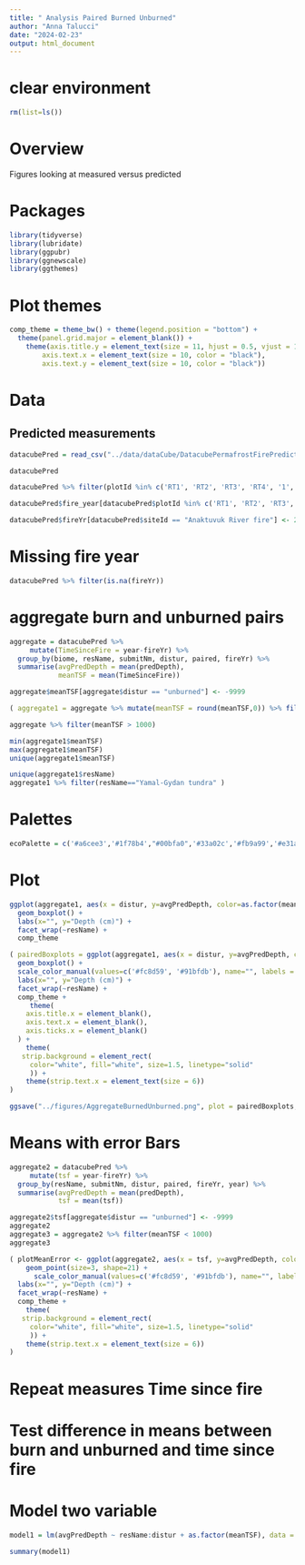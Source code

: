 ```yaml
---
title: " Analysis Paired Burned Unburned"
author: "Anna Talucci"
date: "2024-02-23"
output: html_document
---
```


# clear environment
```r
rm(list=ls())
```

# Overview
Figures looking at measured versus predicted


# Packages

```r
library(tidyverse)
library(lubridate)
library(ggpubr)
library(ggnewscale)
library(ggthemes)
```

# Plot themes
```r
comp_theme = theme_bw() + theme(legend.position = "bottom") +  
  theme(panel.grid.major = element_blank()) +
    theme(axis.title.y = element_text(size = 11, hjust = 0.5, vjust = 1.1),
        axis.text.x = element_text(size = 10, color = "black"),
        axis.text.y = element_text(size = 10, color = "black"))
```

# Data

## Predicted measurements
```r
datacubePred = read_csv("../data/dataCube/DatacubePermafrostFirePredicted.csv")
```

```r
datacubePred
```


```r
datacubePred %>% filter(plotId %in% c('RT1', 'RT2', 'RT3', 'RT4', '1', '4', '4b', '5', 'B1', 'B2', 'B3'))
```

```r
datacubePred$fire_year[datacubePred$plotId %in% c('RT1', 'RT2', 'RT3', 'RT4', '1', '4', '4b', '5', 'B1', 'B2', 'B3')] <- 2015
```
```r
datacubePred$fireYr[datacubePred$siteId == "Anaktuvuk River fire"] <- 2007
```

# Missing fire year

```r
datacubePred %>% filter(is.na(fireYr))
```
# aggregate burn and unburned pairs

```r
aggregate = datacubePred %>% 
     mutate(TimeSinceFire = year-fireYr) %>%
  group_by(biome, resName, submitNm, distur, paired, fireYr) %>%
  summarise(avgPredDepth = mean(predDepth),
            meanTSF = mean(TimeSinceFire)) 

aggregate$meanTSF[aggregate$distur == "unburned"] <- -9999

( aggregate1 = aggregate %>% mutate(meanTSF = round(meanTSF,0)) %>% filter(meanTSF < 1000) )
```

```r
aggregate %>% filter(meanTSF > 1000)
```

```r
min(aggregate1$meanTSF)
max(aggregate1$meanTSF)
unique(aggregate1$meanTSF)
```
```r
unique(aggregate1$resName)
aggregate1 %>% filter(resName=="Yamal-Gydan tundra" )
```


# Palettes

```r
ecoPalette = c('#a6cee3','#1f78b4',"#00bfa0",'#33a02c','#fb9a99','#e31a1c','#fdbf6f','#ff7f00',"#dc0ab4",'#b2df8a','#ffff99', '#CC6677', '#DDCC77')
```

# Plot

```r
ggplot(aggregate1, aes(x = distur, y=avgPredDepth, color=as.factor(meanTSF))) +
  geom_boxplot() +
  labs(x="", y="Depth (cm)") +
  facet_wrap(~resName) +
  comp_theme 
```

```r
( pairedBoxplots = ggplot(aggregate1, aes(x = distur, y=avgPredDepth, color=distur)) +
  geom_boxplot() +
  scale_color_manual(values=c('#fc8d59', '#91bfdb'), name="", labels = c('Burned', 'Unburned')) +
  labs(x="", y="Depth (cm)") +
  facet_wrap(~resName) +
  comp_theme +
     theme(
    axis.title.x = element_blank(),
    axis.text.x = element_blank(),
    axis.ticks.x = element_blank()
  ) +
    theme(
   strip.background = element_rect(
     color="white", fill="white", size=1.5, linetype="solid"
     )) +
    theme(strip.text.x = element_text(size = 6))
)
```

```r
ggsave("../figures/AggregateBurnedUnburned.png", plot = pairedBoxplots, width = 6, height =5, units = c("in"), dpi=600, bg = "white" )
```


# Means with error Bars
```r
aggregate2 = datacubePred %>% 
     mutate(tsf = year-fireYr) %>%
  group_by(resName, submitNm, distur, paired, fireYr, year) %>%
  summarise(avgPredDepth = mean(predDepth),
            tsf = mean(tsf)) 

aggregate2$tsf[aggregate$distur == "unburned"] <- -9999
aggregate2
aggregate3 = aggregate2 %>% filter(meanTSF < 1000) 
aggregate3
```


```r
( plotMeanError <- ggplot(aggregate2, aes(x = tsf, y=avgPredDepth, color=distur, group=tsf)) +
    geom_point(size=3, shape=21) +
      scale_color_manual(values=c('#fc8d59', '#91bfdb'), name="", labels = c('Burned', 'Unburned')) +
  labs(x="", y="Depth (cm)") +
  facet_wrap(~resName) +
  comp_theme +
    theme(
   strip.background = element_rect(
     color="white", fill="white", size=1.5, linetype="solid"
     )) +
    theme(strip.text.x = element_text(size = 6))
)
```


# Repeat measures Time since fire

# Test difference in means between burn and unburned and time since fire

# Model two variable

```r
model1 = lm(avgPredDepth ~ resName:distur + as.factor(meanTSF), data = aggregate1)
```

```r
summary(model1)
```
